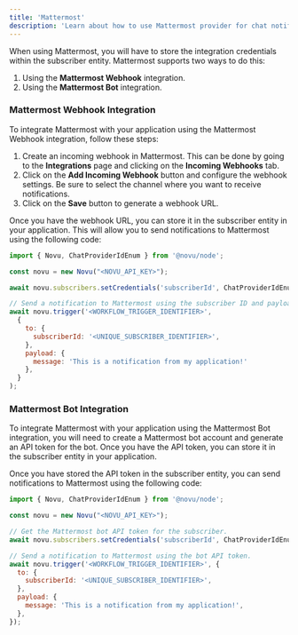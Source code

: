 ```yaml
---
title: 'Mattermost'
description: 'Learn about how to use Mattermost provider for chat notifications'
---
```


When using Mattermost, you will have to store the integration credentials within the subscriber entity. Mattermost supports two ways to do this:

1. Using the **Mattermost Webhook** integration.
2. Using the **Mattermost Bot** integration.


### Mattermost Webhook Integration

To integrate Mattermost with your application using the Mattermost Webhook integration, follow these steps:

1. Create an incoming webhook in Mattermost. This can be done by going to the **Integrations** page and clicking on the **Incoming Webhooks** tab.
2. Click on the **Add Incoming Webhook** button and configure the webhook settings. Be sure to select the channel where you want to receive notifications.
3. Click on the **Save** button to generate a webhook URL.

Once you have the webhook URL, you can store it in the subscriber entity in your application. This will allow you to send notifications to Mattermost using the following code:

```jsx
import { Novu, ChatProviderIdEnum } from '@novu/node'; 

const novu = new Novu("<NOVU_API_KEY>");

await novu.subscribers.setCredentials('subscriberId', ChatProviderIdEnum.Mattermost, { webhookUrl: '<enter-mattermost-webhook-url>', });

// Send a notification to Mattermost using the subscriber ID and payload.
await novu.trigger('<WORKFLOW_TRIGGER_IDENTIFIER>',
  {
    to: {
      subscriberId: '<UNIQUE_SUBSCRIBER_IDENTIFIER>',
    },
    payload: {
      message: 'This is a notification from my application!'
    },
  }
);
```


### Mattermost Bot Integration

To integrate Mattermost with your application using the Mattermost Bot integration, you will need to create a Mattermost bot account and generate an API token for the bot. Once you have the API token, you can store it in the subscriber entity in your application.

Once you have stored the API token in the subscriber entity, you can send notifications to Mattermost using the following code:

```jsx
import { Novu, ChatProviderIdEnum } from '@novu/node'; 

const novu = new Novu("<NOVU_API_KEY>");

// Get the Mattermost bot API token for the subscriber.
await novu.subscribers.setCredentials('subscriberId', ChatProviderIdEnum.Mattermost, { botApiToken: '<enter-mattermost-bot-api-token>' });

// Send a notification to Mattermost using the bot API token.
await novu.trigger('<WORKFLOW_TRIGGER_IDENTIFIER>', {
  to: {
    subscriberId: '<UNIQUE_SUBSCRIBER_IDENTIFIER>',
  },
  payload: {
    message: 'This is a notification from my application!',
  },
});
```
